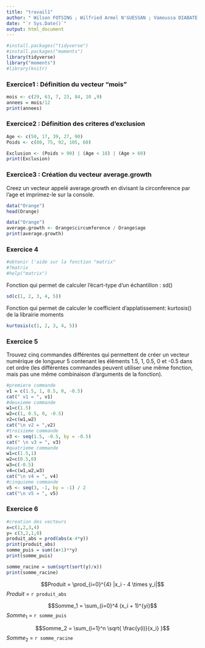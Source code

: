 ```yaml
---
title: "travail1"
author: " Wilson FOTSING ; Wilfried Armel N'GUESSAN ; Vamoussa DIABATE; Laurent Fabrice NGWE"
date: "`r Sys.Date()`"
output: html_document
---
```


```r
#install.packages("tidyverse")
#install.packages("moments")
library(tidyverse)
library("moments")
#library(knitr)
```

### Exercice1 : Définition du vecteur "mois"

```r
mois <- c(29, 63, 7, 23, 84, 10 ,9)
annees = mois/12
print(annees)
```

### Exercice2 : Définition des criteres d’exclusion

```r
Age <- c(50, 17, 39, 27, 90)
Poids <- c(80, 75, 92, 105, 60)

Exclusion <- (Poids > 90) | (Age < 18) | (Age > 60)
print(Exclusion)
```

### Exercice3 : Création du vecteur average.growth 

Creez un vecteur appelé average.growth en divisant la circonference par l’age et imprimez-le sur la console.


```r
data("Orange")
head(Orange)
```




```r

data("Orange")
average.growth <- Orange$circumference / Orange$age
print(average.growth)

```


### Exercice 4 

```r

#obtenir l'aide sur la fonction "matrix"
#?matrix
#help("matrix")

```


Fonction qui permet de calculer l’écart-type d’un échantillon : sd()

```r
sd(c(1, 2, 3, 4, 5))
```

Fonction qui permet de calculer le coefficient d'applatissement: kurtosis() de la librairie moments

```r
kurtosis(c(1, 2, 3, 4, 5))
```


### Exercice 5 

Trouvez cinq commandes différentes qui permettent de créer un vecteur numérique de longueur 5 contenant les éléments 1.5, 1, 0.5, 0 et -0.5 dans cet ordre (les différentes commandes peuvent utiliser une même fonction, mais pas une même combinaison d’arguments de la fonction).

```r
#premiere commande
v1 = c(1.5, 1, 0.5, 0, -0.5)
cat(" v1 = ", v1)
#deuxieme commande
w1=c(1.5) 
w2=c(1, 0.5, 0, -0.5)
v2=c(w1,w2)
cat("\n v2 = ",v2)
#troisieme commande
v3 <- seq(1.5, -0.5, by = -0.5)
cat(" \n v3 = ", v3)
#quatrieme commande
w1=c(1.5,1)
w2=c(0.5,0)
w3=c(-0.5)
v4=c(w1,w2,w3)
cat("\n v4 = ", v4)
#cinquieme commande
v5 <- seq(3, -1, by = -1) / 2
cat("\n v5 = ", v5)

```
### Exercice 6 

```r
#creation des vecteurs
x=c(1,2,3,4)  
y= c(3,2,1,0)
produit_abs = prod(abs(x-4*y))
print(produit_abs)
somme_puis = sum((x+1)**y)
print(somme_puis)

somme_racine = sum(sqrt(sort(y)/x))
print(somme_racine)
```

$$Produit = \prod_{i=0}^{4} |x_i - 4 \times y_i|$$
$Produit$ = `r produit_abs`


$$Somme_1 = \sum_{i=0}^4 (x_i + 1)^{yi}$$
$Somme_1$ =  `r somme_puis`



$$Somme_2 = \sum_{i=1}^n \sqrt{ \frac{y(i)}{x_i}  }$$
$Somme_2$ = `r somme_racine`

